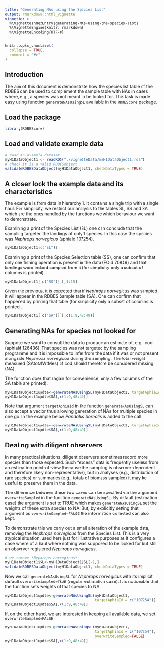 ```yaml
---
title: "Generating NAs using the Species List"
output: rmarkdown::html_vignette
vignette: >
  %\VignetteIndexEntry{generating-NAs-using-the-species-list}
  %\VignetteEngine{knitr::rmarkdown}
  %\VignetteEncoding{UTF-8}
---
```


```r
knitr::opts_chunk$set(
  collapse = TRUE,
  comment = "#>"
)
```


## Introduction

The aim of this document is demonstrate how the species list table of the RDBES can be used to complement the sample table with NAs in cases where, e.g., a species was not meant to be looked for. This task is made easy using function `generateNAsUsingSL` available in the `RDBEScore` package.

## Load the package

```r
library(RDBEScore)
```

## Load and validate example data

```r
# read an example dataset
myH1DataObject1 <- readRDS("./vignetteData/myH1DataObject1.rds")
# check it is a valid RDBESobject
validateRDBESDataObject(myH1DataObject1, checkDataTypes = TRUE)
```

## A closer look the example data and its characteristics

The example is from data in hierarchy 1. It contains a single trip with a single haul. For simplicity, we restrict our analysis to the tables SL, SS and SA which are the ones handled by the functions we which behaviour we want to demonstrate. 

Examining a print of the Species List (SL) one can conclude that the sampling targeted the landings of only 1 species. In this case the species was *Nephrops norvegicus* (aphiaId 107254).

```r
myH1DataObject1[c("SL")]
```

Examining a print of the Species Selection table (SS), one can confirm that only one fishing operation is present in the data (FOid 70849) and that landings were indeed sampled from it (for simplicity only a subset of columns is printed).

```r
myH1DataObject1[[c("SS")]][,1:15]
```
Given the previous, it is  expected that if *Nephrops norvegicus* was sampled it will appear in the RDBES Sample table (SA). One can confirm that happened by printing that table (for simplicity only a subset of columns is printed).
```r
myH1DataObject1[[c("SA")]][,c(1:9,48:49)]
```

## Generating NAs for species not looked for

Suppose we want to consult the data to produce an estimate of, e.g., cod (aphiaId 126436). That species was not targeted by the sampling programme and it is impossible to infer from the data if it was or not present alongside *Nephrops norvegicus* during the sampling. The total weight measured (SAtotalWtMes) of cod should therefore be considered missing (NA). 

The function \code{generateNAsUsingSL} does that (again for convenience, only a few columns of the SA table are printed).

```r
myH1DataObject1updte<-generateNAsUsingSL(myH1DataObject1, targetAphiaId = c("126436"))
myH1DataObject1updte$SA[,c(1:9,48:49)]
```

Note that argument `targetAphiaId` in the function `generateNAsUsingSL` can also accept a vector thus allowing generation of NAs for multiple species in one go. In the example below *Pandalus borealis* is added to the call.

```r
myH1DataObject1updte<-generateNAsUsingSL(myH1DataObject1, targetAphiaId = c("126436","107649"))
myH1DataObject1updte$SA[,c(1:9,48:49)]
```

## Dealing with diligent observers

In many practical situations, diligent observers sometimes record more species than those expected. Such "excess" data is frequently useless from an estimation point-of-view (because the sampling is observer-dependent and therefore likely non-representative), but in analyses (e.g., distribution of rare species) or summaries (e.g., totals of biomass sampled) it may be useful to preserve them in the data.

The difference between these two cases can be specified via the argument `overwriteSampled` in the function `generateNAsUsingSL`. By default (estimation case) the argument is set to TRUE which makes `generateNAsUsingSL` set the weights of these extra species to NA. But, by explicitly setting that argument as `overwriteSampled=FALSE` the information collected can also kept.

To demonstrate this we carry out a small alteration of the example data, removing the *Nephrops norvegicus* from the Species List. This is a very atypical situation, used here just for illustrative purposes as it configures a case where of a haul where nothing was supposed to be looked for but still an observer registered *Nephrops norvegicus*.

```r
# we remove *Nephrops norvegicus*
myH1DataObject1$SL<-myH1DataObject1$SL[-1,]
validateRDBESDataObject(myH1DataObject1, checkDataTypes = TRUE)

```

Now we call `generateNAsUsingSL` for *Nephrops norvegicus* with its implicit default `overwriteSampled=TRUE` (regular estimation case). It is noticeable that the function sets weights of that species to NA

```r
myH1DataObject1updte<-generateNAsUsingSL(myH1DataObject1, 
                                         targetAphiaId = c("107254"))
myH1DataObject1updte$SA[,c(1:9,48:49)]
```

If, on the other hand, we are interested in keeping all available data, we set `overwriteSampled=FALSE`

```r
myH1DataObject1updte<-generateNAsUsingSL(myH1DataObject1, 
                                         targetAphiaId = c("107254"),
                                         overwriteSampled=FALSE)
myH1DataObject1updte$SA[,c(1:9,48:49)]
```



